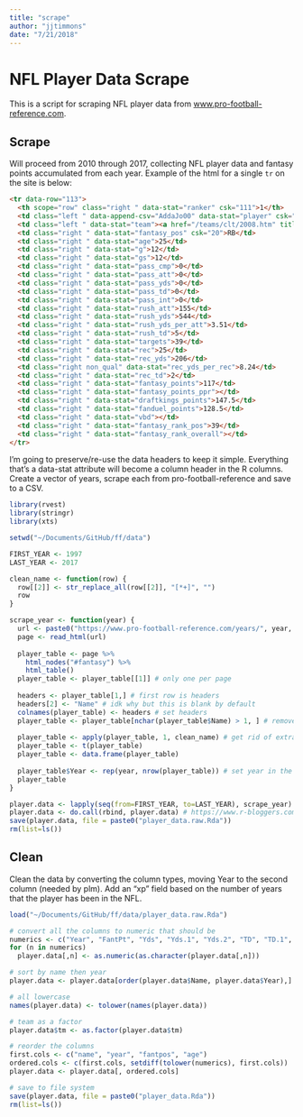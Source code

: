 ```yaml
---
title: "scrape"
author: "jjtimmons"
date: "7/21/2018"
---
```


# NFL Player Data Scrape

This is a script for scraping NFL player data from [www.pro-football-reference.com](www.pro-football-reference.com).

## Scrape

Will proceed from 2010 through 2017, collecting NFL player data and fantasy points accumulated from each year. Example of the html for a single `tr` on the site is below:

```html
<tr data-row="113">
  <th scope="row" class="right " data-stat="ranker" csk="111">1</th>
  <td class="left " data-append-csv="AddaJo00" data-stat="player" csk="Addai,Joseph"><a href="/players/A/AddaJo00.htm">Joseph Addai</a></td>
  <td class="left " data-stat="team"><a href="/teams/clt/2008.htm" title="Indianapolis Colts">IND</a></td>
  <td class="right " data-stat="fantasy_pos" csk="20">RB</td>
  <td class="right " data-stat="age">25</td>
  <td class="right " data-stat="g">12</td>
  <td class="right " data-stat="gs">12</td>
  <td class="right " data-stat="pass_cmp">0</td>
  <td class="right " data-stat="pass_att">0</td>
  <td class="right " data-stat="pass_yds">0</td>
  <td class="right " data-stat="pass_td">0</td>
  <td class="right " data-stat="pass_int">0</td>
  <td class="right " data-stat="rush_att">155</td>
  <td class="right " data-stat="rush_yds">544</td>
  <td class="right " data-stat="rush_yds_per_att">3.51</td>
  <td class="right " data-stat="rush_td">5</td>
  <td class="right " data-stat="targets">39</td>
  <td class="right " data-stat="rec">25</td>
  <td class="right " data-stat="rec_yds">206</td>
  <td class="right non_qual" data-stat="rec_yds_per_rec">8.24</td>
  <td class="right " data-stat="rec_td">2</td>
  <td class="right " data-stat="fantasy_points">117</td>
  <td class="right " data-stat="fantasy_points_ppr"></td>
  <td class="right " data-stat="draftkings_points">147.5</td>
  <td class="right " data-stat="fanduel_points">128.5</td>
  <td class="right " data-stat="vbd"></td>
  <td class="right " data-stat="fantasy_rank_pos">39</td>
  <td class="right " data-stat="fantasy_rank_overall"></td>
</tr>
```

I'm going to preserve/re-use the data headers to keep it simple. Everything that's a data-stat attribute will become a column header in the R columns. Create a vector of years, scrape each from pro-football-reference and save to a CSV.

```r
library(rvest)
library(stringr)
library(xts)

setwd("~/Documents/GitHub/ff/data")

FIRST_YEAR <- 1997
LAST_YEAR <- 2017

clean_name <- function(row) {
  row[[2]] <- str_replace_all(row[[2]], "[*+]", "")
  row
}

scrape_year <- function(year) {
  url <- paste0("https://www.pro-football-reference.com/years/", year, "/fantasy.htm")
  page <- read_html(url)
  
  player_table <- page %>%
    html_nodes("#fantasy") %>%
    html_table()
  player_table <- player_table[[1]] # only one per page
  
  headers <- player_table[1,] # first row is headers
  headers[2] <- "Name" # idk why but this is blank by default
  colnames(player_table) <- headers # set headers
  player_table <- player_table[nchar(player_table$Name) > 1, ] # remove title rows
  
  player_table <- apply(player_table, 1, clean_name) # get rid of extraneous symbols
  player_table <- t(player_table)
  player_table <- data.frame(player_table)
  
  player_table$Year <- rep(year, nrow(player_table)) # set year in the Year column
  player_table
}

player.data <- lapply(seq(from=FIRST_YEAR, to=LAST_YEAR), scrape_year)
player.data <- do.call(rbind, player.data) # https://www.r-bloggers.com/concatenating-a-list-of-data-frames/
save(player.data, file = paste0("player_data.raw.Rda"))
rm(list=ls())
```

## Clean

Clean the data by converting the column types, moving Year to the second column (needed by plm). Add an "xp" field based on the number of years that the player has been in the NFL.

```r
load("~/Documents/GitHub/ff/data/player_data.raw.Rda")

# convert all the columns to numeric that should be
numerics <- c("Year", "FantPt", "Yds", "Yds.1", "Yds.2", "TD", "TD.1", "TD.2", "Int", "Rk", "G", "GS", "Cmp", "Att", "FantPt", "PosRank", "Rec", "Tgt", "Y.R",  "PPR", "DKPt", "Age", "FDPt")
for (n in numerics)
  player.data[,n] <- as.numeric(as.character(player.data[,n]))

# sort by name then year
player.data <- player.data[order(player.data$Name, player.data$Year),]

# all lowercase
names(player.data) <- tolower(names(player.data))

# team as a factor
player.data$tm <- as.factor(player.data$tm)

# reorder the columns
first.cols <- c("name", "year", "fantpos", "age")
ordered.cols <- c(first.cols, setdiff(tolower(numerics), first.cols))
player.data <- player.data[, ordered.cols]

# save to file system
save(player.data, file = paste0("player_data.Rda"))
rm(list=ls())
```

